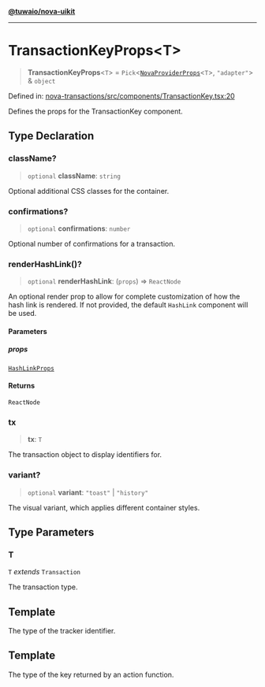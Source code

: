 [**@tuwaio/nova-uikit**](../../../README.md)

***

# TransactionKeyProps\<T\>

> **TransactionKeyProps**\<`T`\> = `Pick`\<[`NovaProviderProps`](../providers/type-aliases/NovaProviderProps.md)\<`T`\>, `"adapter"`\> & `object`

Defined in: [nova-transactions/src/components/TransactionKey.tsx:20](https://github.com/TuwaIO/nova-uikit/blob/010ceeb0e63666a83a5c46be8c5bf904027ed4b4/packages/nova-transactions/src/components/TransactionKey.tsx#L20)

Defines the props for the TransactionKey component.

## Type Declaration

### className?

> `optional` **className**: `string`

Optional additional CSS classes for the container.

### confirmations?

> `optional` **confirmations**: `number`

Optional number of confirmations for a transaction.

### renderHashLink()?

> `optional` **renderHashLink**: (`props`) => `ReactNode`

An optional render prop to allow for complete customization of how the hash link is rendered.
If not provided, the default `HashLink` component will be used.

#### Parameters

##### props

[`HashLinkProps`](HashLinkProps.md)

#### Returns

`ReactNode`

### tx

> **tx**: `T`

The transaction object to display identifiers for.

### variant?

> `optional` **variant**: `"toast"` \| `"history"`

The visual variant, which applies different container styles.

## Type Parameters

### T

`T` *extends* `Transaction`

The transaction type.

## Template

The type of the tracker identifier.

## Template

The type of the key returned by an action function.
